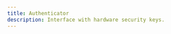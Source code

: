 ```yaml
---
title: Authenticator
description: Interface with hardware security keys.
---
```



<PluginBreadcrumb
	version="v2.0.0-alpha.1"
	github="https://github.com/tauri-apps/plugins-workspace/tree/v2/plugins/authenticator"
	npm="https://www.npmjs.com/package/@tauri-apps/plugin-authenticator"
	cratesio="https://crates.io/crates/tauri-plugin-authenticator"
	jsApi="/2/reference/js/authenticator"
	rustApi="#"
	docsio="https://docs.rs/tauri-plugin-authenticator/2.0.0-alpha.1/tauri_plugin_authenticator/"
/>

<Stub />
